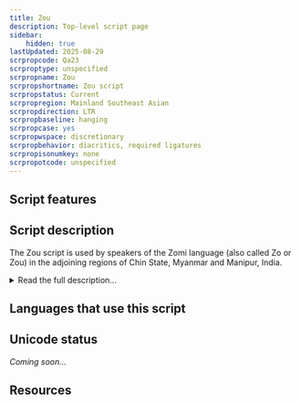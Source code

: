 ```yaml
---
title: Zou
description: Top-level script page
sidebar:
    hidden: true
lastUpdated: 2025-08-29
scrpropcode: Qa23
scrproptype: unspecified
scrpropname: Zou
scrpropshortname: Zou script
scrpropstatus: Current
scrpropregion: Mainland Southeast Asian
scrpropdirection: LTR
scrpropbaseline: hanging
scrpropcase: yes
scrpropwspace: discretionary
scrpropbehavior: diacritics, required ligatures
scrpropisonumkey: none
scrpropotcode: unspecified
---
```



## Script features

<ScriptInfo />

## Script description

The Zou script is used by speakers of the Zomi language (also called Zo or Zou) in the adjoining regions of Chin State, Myanmar and Manipur, India.

<details>
<summary>Read the full description...</summary>Zomi is a Tibeto-Burman language with about 50,000 speakers. The script was developed by M. Siahzathang, a Manipuri, in 1952. The official script for the Zomi language is [Latin](/scrlang/scripts/latn).

The Zou script is written from left to right. It is unusual amongst South- and East Asian scripts in that it possesses upper and lower case. The script combines features of an alphabet and features of an abugida.

The Zou script has been in decline since the mid-1970s but the Zou Literature Society has been trying to revive it since the 1990s.

_This script is not currently recognized by the [ISO 15924 standard](http://www.unicode.org/iso15924/), but is included in ScriptSource for research purposes. If you have any information on this script, please add the information to this site. Your contributions can be a great help in refining and expanding the ISO 15924 standard. The [Script Encoding Initiative](http://www.linguistics.berkeley.edu/sei/) is working to support the inclusion of this script in the standard, and contributions here will support their efforts._
</details>

## Languages that use this script

<WsList script='Qa23' wsMax='5' />

## Unicode status

_Coming soon..._

## Resources

<ScriptResources detailSummary='seemore' />


